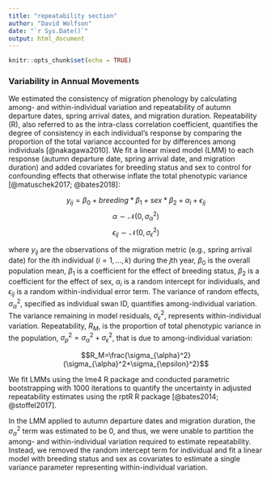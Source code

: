 ```yaml
---
title: "repeatability section"
author: "David Wolfson"
date: "`r Sys.Date()`"
output: html_document
---
```


```r
knitr::opts_chunk$set(echo = TRUE)
```

### Variability in Annual Movements

We estimated the consistency of migration phenology by calculating among- and within-individual variation and repeatability of autumn departure dates, spring arrival dates, and migration duration.
Repeatability (R), also referred to as the intra-class correlation coefficient, quantifies the degree of consistency in each individual's response by comparing the proportion of the total variance accounted for by differences among individuals [@nakagawa2010].
We fit a linear mixed model (LMM) to each response (autumn departure date, spring arrival date, and migration duration) and added covariates for breeding status and sex to control for confounding effects that otherwise inflate the total phenotypic variance [@matuschek2017; @bates2018]:

$$y_{ij}=\beta_0+breeding*\beta_1+sex*\beta_2+\alpha_i+\epsilon_{ij}$$ 
$$\alpha\sim \mathcal{N}(0,\sigma_{\alpha}^2)$$ 
$$\epsilon_{ij}\sim \mathcal{N}(0,\sigma_{\epsilon}^2)$$

where $y_{ij}$ are the observations of the migration metric (e.g., spring arrival date) for the $i$th individual ($i=1,...,k$) during the $j$th year, $\beta_0$ is the overall population mean, $\beta_1$ is a coefficient for the effect of breeding status, $\beta_2$ is a coefficient for the effect of sex, $\alpha_i$ is a random intercept for individuals, and $\epsilon_{ij}$ is a random within-individual error term. The variance of random effects, $\sigma_{\alpha}^2$, specified as individual swan ID, quantifies among-individual variation.
The variance remaining in model residuals, $\sigma_{\epsilon}^2$, represents within-individual variation.
Repeatability, $R_M$, is the proportion of total phenotypic variance in the population, $\sigma_{p}^2=\sigma_{\alpha}^2+\sigma_{\epsilon}^2$, that is due to among-individual variation:

$$R_M=\frac{\sigma_{\alpha}^2}{\sigma_{\alpha}^2+\sigma_{\epsilon}^2}$$

We fit LMMs using the lme4 R package and conducted parametric bootstrapping with 1000 iterations to quantify the uncertainty in adjusted repeatability estimates using the rptR R package [@bates2014; @stoffel2017].

In the LMM applied to autumn departure dates and migration duration, the $\sigma_{\alpha}^2$ term was estimated to be 0, and thus, we were unable to partition the among- and within-individual variation required to estimate repeatability.
Instead, we removed the random intercept term for individual and fit a linear model with breeding status and sex as covariates to estimate a single variance parameter representing within-individual variation.
